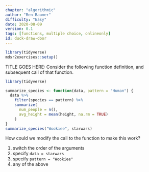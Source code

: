 ```yaml
---
chapter: "algorithmic"
author: "Ben Baumer"
difficulty: "Easy"
date: 2020-08-09 
version: 0.1
tags: [functions, multiple choice, onlineonly]
id: duck-draw-door
---
```


```r
library(tidyverse)
mdsr2exercises::setup()
```

TITLE GOES HERE: Consider the following function definition, and subsequent call of that function. 

```r
library(tidyverse)

summarize_species <- function(data, pattern = "Human") {
  data %>%
    filter(species == pattern) %>%
    summarize(
      num_people = n(),
      avg_height = mean(height, na.rm = TRUE)
    )
}
summarize_species("Wookiee", starwars)
```

How could we modify the call to the function to make this work? 

<!--answer-start-->
1. switch the order of the arguments
1. specify `data = starwars`
1. specify `pattern = "Wookiee"`
1. any of the above
<!--answer-end-->




